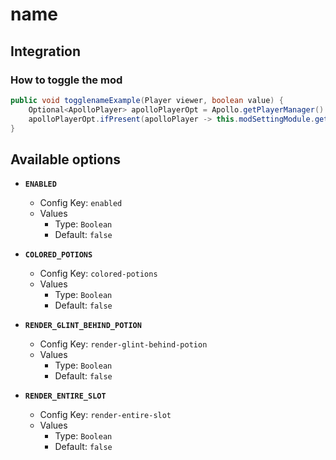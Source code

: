# name

## Integration

### How to toggle the mod

```java
public void togglenameExample(Player viewer, boolean value) {
    Optional<ApolloPlayer> apolloPlayerOpt = Apollo.getPlayerManager().getPlayer(viewer.getUniqueId());
    apolloPlayerOpt.ifPresent(apolloPlayer -> this.modSettingModule.getOptions().set(apolloPlayer, ModShinyPots.ENABLED, value));
}
```

## Available options

- __`ENABLED`__
    - Config Key: `enabled`
    - Values
        - Type: `Boolean`
        - Default: `false`

- __`COLORED_POTIONS`__
    - Config Key: `colored-potions`
    - Values
        - Type: `Boolean`
        - Default: `false`

- __`RENDER_GLINT_BEHIND_POTION`__
    - Config Key: `render-glint-behind-potion`
    - Values
        - Type: `Boolean`
        - Default: `false`

- __`RENDER_ENTIRE_SLOT`__
    - Config Key: `render-entire-slot`
    - Values
        - Type: `Boolean`
        - Default: `false`

